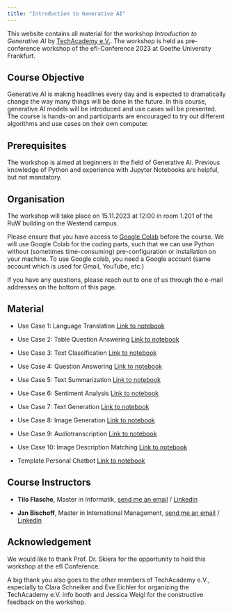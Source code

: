 ```yaml
---
title: "Introduction to Generative AI"
---
```


This website contains all material for the workshop *Introduction to Generative AI* by [TechAcademy e.V.](https://tech-academy.io). The workshop is held as pre-conference workshop of the efl-Conference 2023 at Goethe University Frankfurt.

## Course Objective

Generative AI is making headlines every day and is expected to dramatically change the way many things will be done in the future. In this course, generative AI models will be introduced and use cases will be presented. The course is hands-on and participants are encouraged to try out different algorithms and use cases on their own computer.


## Prerequisites

The workshop is aimed at beginners in the field of Generative AI. Previous knowledge of Python and experience with Jupyter Notebooks are helpful, but not mandatory.


## Organisation

The workshop will take place on 15.11.2023 at 12:00 in room 1.201 of the RuW building on the Westend campus.

Please ensure that you have access to [Google Colab](https://colab.research.google.com/) before the course. We will use Google Colab for the coding parts, such that we can use Python without (sometimes time-consuming) pre-configuration or installation on your machine. To use Google colab, you need a Google account (same account which is used for Gmail, YouTube, etc.)

If you have any questions, please reach out to one of us through the e-mail addresses on the bottom of this page.

## Material

- Use Case 1: Language Translation
[Link to notebook](https://colab.research.google.com/github/TNodeCode/hugging-face-demo/blob/main/LanguageTranslation.ipynb)

- Use Case 2: Table Question Answering
[Link to notebook](https://colab.research.google.com/github/TNodeCode/hugging-face-demo/blob/main/TableQuestionAnswering.ipynb)

- Use Case 3: Text Classification
[Link to notebook](https://colab.research.google.com/github/TNodeCode/hugging-face-demo/blob/main/TextClassification.ipynb)

- Use Case 4: Question Answering
[Link to notebook](https://colab.research.google.com/github/TNodeCode/hugging-face-demo/blob/main/QuestionAnswering.ipynb)

- Use Case 5: Text Summarization
[Link to notebook](https://colab.research.google.com/github/TNodeCode/hugging-face-demo/blob/main/TextSummarization.ipynb)

- Use Case 6: Sentiment Analysis
[Link to notebook](https://colab.research.google.com/github/TNodeCode/hugging-face-demo/blob/main/SentimentAnalysis.ipynb)

- Use Case 7: Text Generation
[Link to notebook](https://colab.research.google.com/github/TNodeCode/hugging-face-demo/blob/main/TextGeneration.ipynb)

- Use Case 8: Image Generation
[Link to notebook](https://colab.research.google.com/github/TNodeCode/hugging-face-demo/blob/main/StableDiffusion.ipynb)

- Use Case 9: Audiotranscription
[Link to notebook](https://colab.research.google.com/github/TNodeCode/hugging-face-demo/blob/main/AudioTranscription.ipynb)

- Use Case 10: Image Description Matching
[Link to notebook](https://colab.research.google.com/github/TNodeCode/hugging-face-demo/blob/main/ImageDescriptionMatching.ipynb)

- Template Personal Chatbot [Link to notebook](https://colab.research.google.com/github/Jan23Bischoff/personal_chatbot_template/blob/main/Personal_Chatbot_Template.ipynb)

## Course Instructors

-   **Tilo Flasche**, Master in Informatik, [send me an email](mailto:tilo.flasche@tech-academy.io) / [Linkedin](https://www.linkedin.com/in/tilo-flasche-328b11187/)

-   **Jan Bischoff**, Master in International Management, [send me an email](mailto:jan.bischoff@tech-academy.io) / [Linkedin](www.linkedin.com/in/jan-bischoff-43563b1a4)

## Acknowledgement {.unnumbered}

We would like to thank Prof. Dr. Skiera for the opportunity to hold this workshop at the efl Conference.

A big thank you also goes to the other members of TechAcademy e.V., especially to Clara Schneiker and Eve Eichler for organizing the TechAcademy e.V. info booth and Jessica Weigl for the constructive feedback on the workshop.